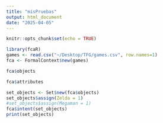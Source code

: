 ```yaml
---
title: "misPruebas"
output: html_document
date: "2025-04-05"
---
```


```r
knitr::opts_chunk$set(echo = TRUE)
```

```r
library(fcaR)
games <- read.csv("~/Desktop/TFG/games.csv", row.names=1)
fca <- FormalContext$new(games)
```

```r
fca$objects
```

```r
fca$attributes
```

```r
set_objects <- Set$new(fca$objects)
set_objects$assign(Zelda = 1)
#set_objects$assign(Megaman = 1)
fca$intent(set_objects)
print(set_objects)
```
